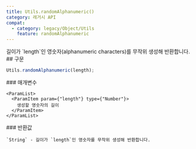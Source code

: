 ```yaml
---
title: Utils.randomAlphanumeric()
category: 레거시 API
compat:
  - category: legacy/Object/Utils
    feature: randomAlphanumeric
---
```


<Section>
  길이가 `length`인 영숫자(alphanumeric characters)를 무작위 생성해 반환합니다.
</Section>
<Section>
  ## 구문

  ~~~js
  Utils.randomAlphanumeric(length);
  ~~~

  <Section>
    ### 매개변수

    <ParamList>
      <ParamItem param={"length"} type={"Number"}>
        생성할 영숫자의 길이
      </ParamItem>
    </ParamList>
  </Section>
  <Section>
    ### 반환값

    `String` - 길이가 `length`인 영숫자를 무작위 생성해 반환합니다.
  </Section>
</Section>